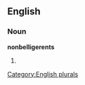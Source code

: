 ==English==

===Noun===
'''nonbelligerents'''

# {{plural of|[[nonbelligerent]]}}

[[Category:English plurals]]